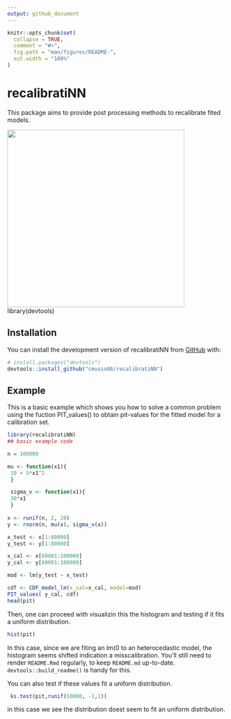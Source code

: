 ```yaml
---
output: github_document
---
```


<!-- README.md is generated from README.Rmd. Please edit that file -->

```r
knitr::opts_chunk$set(
  collapse = TRUE,
  comment = "#>",
  fig.path = "man/figures/README-",
  out.width = "100%"
)
```

# recalibratiNN

<!-- badges: start -->

<!-- badges: end -->

This package aims to provide post processing methods to recalibrate fited models.

![](images/recalibratiNN.png){width="407"}library(devtools)

## Installation

You can install the development version of recalibratiNN from [GitHub](https://github.com/) with:

``` r
# install.packages("devtools")
devtools::install_github("cmusso86/recalibratiNN")
```

## Example

This is a basic example which shows you how to solve a common problem using the fuction PIT_values() to obtain pit-values for the fitted model for a calibration set.

```r
library(recalibratiNN)
## basic example code

n = 100000

mu <- function(x1){
 10 + 5*x1^2
 }

 sigma_v <- function(x1){
 30*x1
 }
 
x <- runif(n, 2, 20)
y <- rnorm(n, mu(x), sigma_v(x))

x_test <- x[1:80000]
y_test <- y[1:80000]

x_cal <- x[80001:100000]
y_cal <- y[80001:100000]

mod <- lm(y_test ~ x_test)

cdf <- CDF_model_lm(x_cal=x_cal, model=mod)
PIT_values( y_cal, cdf)
head(pit)
```

Then, one can proceed with visualizin this the histogram and testing if it fits a uniform distribution.

```r
hist(pit)
```

In this case, since we are fiting an lm(0 to an heterocedastic model, the histogram seems shifted indication a misscalibration. You'll still need to render `README.Rmd` regularly, to keep `README.md` up-to-date. `devtools::build_readme()` is handy for this.

You can also test if these values fit a uniform distribution.

```r
 ks.test(pit,runif(10000, -1,1))
```

in this case we see the distribution doest seem to fit an uniform distribution.
